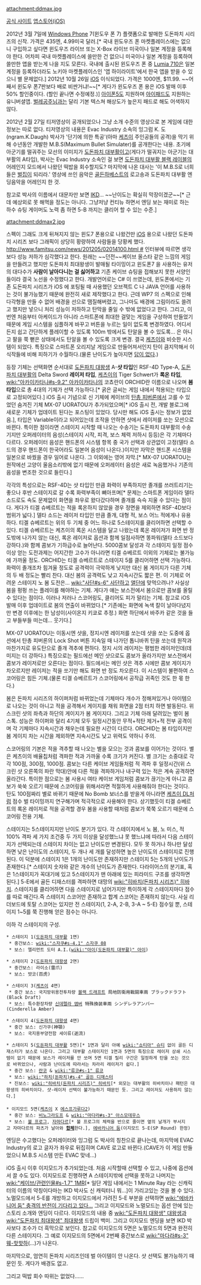attachment:ddmax.jpg

[http://www.cave.co.jp/gameonline/maximum/jp/ 공식 사이트]
[https://itunes.apple.com/kr/app/id559748568?mt=8 앱스토어(iOS)]

2012년 3월 7일에 [[Windows Phone]] 7(윈도우 폰 7) 플랫폼으로 발매한 도돈파치 시리즈의 신작. 가격은 435엔, 4.99미국 달러.[* 국내 윈도우즈 폰 마켓플레이스에는 없으니 구입하고 싶다면 윈도우즈 라이브 또는 X-Box 라이브 미국이나 일본 계정을 등록해야 한다. 어차피 국내 마켓플레이스에 쓸만한 건 없으니 미국이나 일본 계정을 등록하여 쓸만한 앱을 받는게 나을 지도 모른다. 국내에 출시된 윈도우즈 폰 중 [[Lumia 710]]은 일본 계정을 등록하더라도 노키아 마켓플레이스인 '앱 하이라이트'에서 한국 앱을 받을 수 있으니 별 문제없다.] 2012년 10월 26일 [[iOS]] 이식되었다. 가격은 1000엔, $11.99. ~~어째서 윈도우 폰7판보다 배로 비싼거냐!~~[* 게다가 윈도우즈 폰 용은 iOS 발매 이후 50% 할인중이다. (할인 끝나면 수정예정.)] [[아이폰5]]도 지원하며 [[아이패드]]도 지원하는 유니버셜앱. [[벌레공주님]]과는 달리 기본 텍스쳐 해상도가 높은지 패드로 해도 어색하지 않다.

2012년 2월 27일 티저영상이 공개되었으나 그냥 소개 수준의 영상으로 본 게임에 대한 정보는 따로 없다. 티저영상의 내용은 Evac Industry 소속의 잉그럼 K. 도(ngram.K.Daugh) 박사가 '단기에 의한 특공'(아마 [[케츠이]] 주인공들의 공격)을 막기 위해 수년동안 개발한 M.B.S(Maximum Bullet Simulater)를 공개한다는 내용.
초기에 아군기를 떨궈주는 모선의 이미지가 [[도돈파치 대부활]]이고(게다가 떨궈지는 아군기는 대부활의 A타입), 박사는 Evac Industry 소속인 걸 보면 [[도돈파치 대부활 블랙 레이블]]의 어레인지 모드에서 나왔던 떡밥을 회수할지도? 마지막에 나온 대사는 '이 M.B.S로 너희들은 [[벌집]]이 되리라.' 영상에 쓰인 음악은 [[골든하베스트]]의 로고송과 도돈파치 대부활 엔딩음악을 어레인지 한 것.

참고로 박사의 이름에서 대문자만 보면 [[IKD]]... ~~난이도는 확실히 막장이겠군~~[* 근데 예상외로 못 해먹을 정도는 아니다. 그냥저냥 컨티뉴 하면서 엔딩 보는 재미로 하는 하수 슈팅 게이머도 노력 좀 하면 5-B 까지는 클리어 할 수 있는 수준.]

attachment:ddmax2.jpg

스펙이 그래도 크게 뒤쳐지지 않는 윈도7 폰용으로 나왔건만 [[iOS]] 용으로 나왔던 도돈파치 시리즈 보다 그래픽이 상당히 황량하여 사람들을 당황케 했다. [[http://www.famitsu.com/news/201205/02014100.html #]] 인터뷰에 따르면 생각보다 성능 저하가 심각했다고 한다.
원래는 ~~던전~~케이브 올스타 같은 느낌의 게임을 만들려고 했지만 도돈파치 최대왕생이 발매될 타이밍이고 윈도폰7 을 사용하는 유저의 대다수가 '''사람이 날아다니는 걸 싫어하고''' 기존 케이브 슈팅을 접해보지 못한 서양인들이라 결국 노선을 수정했다고 한다.
개발언어로는 C# 이 쓰였는데, 윈도폰에서는 기존 도돈파치 시리즈가 iOS 에 포팅될 때 사용했던 오브젝트 C 나 JAVA 언어를 사용하는 것이 불가능했기 때문에 완전히 새로 제작했다고 한다. 근데 WP7 의 스펙으로 인해 다각형을 만들 수 없어 배경을 선으로 땜질해버렸고, 그나마도 배경에 그림이라도 쓸려고 했지만 넣으니 처리 성능이 저하하고 탄막을 줄일 수 밖에 없었다고 한다.
그리고, 이번엔 처음부터 아케이드가 아니라 스마트폰에 최대한 걸맞는 게임을 구상하여 만들었기 때문에 게임 시스템을 심플하게 바꾸고 버튼을 누르는 일이 없도록 변경하였다. 어디서든지 쉽고 간단하게 플레이할 수 있도록 100m 밖에서도 탄알을 볼 수 있도록... 은 아니고 팔을 쭉 뻗은 상태에서도 탄알을 볼 수 있도록 크게 변경. 결국 [[케츠이]]와 비슷한 시스템이 되었다.
특징으로 스마트폰 오리지날 게임으로 만들어져서인지 탄이 큼지막해서 이식작들에 비해 피하기가 수월하다.(물론 난이도가 높아지면 [[답이 없다]].)

등장 기체는 선택화면 순서대로 [[도돈파치 대왕생]] A-'''샷 타입'''인 RSF-4D Type-A, [[도돈파치 대부활]]의 Delta Sword '''레이저 타입''', [[케츠이]]의 Tiger Schwert가 '''록온 타입''', [[wiki:"아카이카타나#s-9.2" 아카이카타나]]의 코쵸란이 ORCHID란 이름으로 나오며 '''봄 타입'''으로 총 4대의 기체가 선택 가능하다.[* 굵은 글씨는 게임 내에서 적용되는 타입으로 고정되어있다.] iOS 출시 기념으로 신 기체에 케이브의 [[탄총 피버론]]에서 고를 수 있었던 숨겨진 기체 MX-07 UORATOU가 추가되었으며[* iOS 출시 전, 개발 블로그에 새로운 기체가 업데이트 된다는 포스팅이 있었다. 당시만 해도 iOS 출시는 정보가 없었음.], 타입은 Variable이라고 되어있는데 조작을 안하면 샷에서 레이저를 쏘는 모션으로 바뀐다.
특이한 점이라면 스테이지 시작할 때 나오는 수송기는 도돈파치 대부활의 수송기지만 오퍼레이터의 음성(스테이지 시작, 피격, 보스 체력 저하시 등등)은 각 기체마다 다르다. 오퍼레이터 음성은 핸드폰의 시스템 항목 중 국가 선택과 상관없이 고정(델타 소드의 경우 핸드폰이 한국어라도 일본어 음성이 나온다.)이지만 자막은 핸드폰 시스템을 일본으로 바꿨을 경우 일어로 나온다. 그 이외에는 영어 자막.[* MX-07 UORATOU는 원작에선 고양이 울음소리밖에 없기 때문에 오퍼레이터 음성은 새로 녹음했거나 기존의 음성을 변조한 것으로 들린다.]

각각의 특성으로는 RSF-4D는 샷 타입인 만큼 화력이 부족하지만 졸개를 쓰러트리기는 좋으나 후반 스테이지로 갈 수록 화력부족이 뼈아프며[* 문제는 스마트폰 게임이라 델타 소드로도 속도 문제없이 화면을 좌우로 왔다갔다하며 졸개를 슥슥 지울 수 있다는 점이다. 게다가 티겔 슈베르트는 적을 록온하지 않았을 경우 정면을 제외하면 RSF-4D보다 범위가 넓다.] 델타 소드는 레이저 타입인 만큼 졸개, 대형 적, 보스 어느 적에게나 유용하다.
티겔 슈베르트는 위의 두 기체 중 어느 하나로 5스테이지를 클리어하면 선택할 수 있다. 티겔 슈베르트는 케츠이의 록온 시스템을 달고 나왔는데 록온 레이저가 화면 반 정도밖에 나가지 않는 대신, 록온 레이저로 옵션과 함께 일점사하면 똥파워(델타 소드보다 강하다.)와 함께 콤보가 기하급수로 늘어난다. 5000콤보 달성과 각 스테이지 일정 점수 이상 얻는 도전과제는 어지간한 고수가 아니라면 티겔 슈베르트 이외의 기체로는 불가능에 가까울 정도.
ORCHID는 티겔 슈베르트로 스테이지 5를 클리어하면 선택 가능하다. 화력이 졸개조차 힘겨울 정도로 공격력이 극악하게 낮지만 대신 봄 게이지가 다른 기체의 두 배 정도는 빨리 찬다. 대신 봄의 공격력도 낮고 지속시간도 짧은 편. 이 기체로 어려운 스테이지 노 봄 도전은... [[wiki:"사단#s-6" 사단]]하고 [[앨단]]에 맞먹으려나? 사실상 봄을 펑펑 쓰는 플레이를 해야하는 기체. 게다가 얘는 보스전에서 봄으로만 콤보를 올릴 수 있다는 점이다. 이러나 저러나 스코어링도, 클리어도 피가 말리는 기체. 참고로 iOS 발매 이후 업데이트로 봄의 연출이 바뀌었다.[* 기존에는 화면에 녹색 칼이 날아다녔지만 변경 이후에는 한 남성이(사이온지 키쿄로 추정.) 화면 하단에서 바주카 같은 것을 들고 부들부들 떠는데... 웃기다.]

MX-07 UORATOU는 이동시엔 샷을, 정지시엔 레이저를 쏘는데 샷을 쏘는 도중에 옵션에서 탄총 피버론의 Lock Shot 버튼 지속일 때 나가던 톱니바퀴 탄을 쏘는데 원작과 마찬가지로 유도탄으로 졸개 격추에 편하다. 정지 시의 레이저는 평범한 레이저인데(데미지는 더 강하다.) 특징으로는 필드에선 메인 샷으로도 콤보가 올라가지만 보스전에서 콤보가 레이저로만 오른다는 점이다. 필드에서는 메인 샷은 격추 시에만 콤보 게이지가 차오르지만 레이저는 적을 쏘기만 해도 화면 반 정도 차오른다. 이 시스템이 불편하여 스코어링은 힘든 기체.(물론 티겔 슈베르트가 스코어링에서 공작급 귀족인 것도 한 몫 한다.)

봄은 돈파치 시리즈의 하이퍼처럼 바뀌었는데 기체마다 개수가 정해져있거나 아이템으로 나오는 것이 아니고 적을 공격해서 게이지를 채워 화면을 2점 터치 하면 발동된다. 위 스크린 샷의 좌측과 하단의 게이지가 봄 게이지다. 그리고 기체 아래 달려있는 벌이 봄 스톡. 성능은 하이퍼와 달리 4기체 모두 일정시간동안 무적+적탄 제거+적 전부 공격이며 각 기체마다 지속시간과 채우는데 필요한 시간이 다르다. ORCHID는 봄 타입이지만 봄 게이지 차는 시간을 제외하면 지속시간도 낮고 위력도 약하니 주의.

스코어링의 기본은 적을 격추할 때 나오는 별을 모으는 것과 콤보를 이어가는 것이다. 별은 케츠이의 배율칩처럼 격파한 적과 가까울 수록 크기가 커진다. 별 크기는 소중대로 각각 100점, 300점, 1000점. 콤보는 다른 케이브 게임들처럼 적 격파 후 일정시간(위 스크린 샷 오른쪽의 파란 막대)안에 다른 적을 격파하거나 내구력 있는 적은 계속 공격하면 올라간다. 특이한 점으로는 봄 사용시 여타 케이브 게임처럼 콤보가 끊기는게 아니고 콤보가 쑥쑥 오르기 때문에 스코어링을 위해서라면 적절하게 사용해줘야 한다는 것이다. 탄도 100점짜리 별로 바뀌기 때문에 No Bomb 보너스를 받을게 아니라면 [[케츠이 DL]]처럼 점수 벌 타이밍까지 연구해가며 적극적으로 사용해야 한다. 상기했듯이 티겔 슈베르트의 록온 레이저로 적을 공격할 경우 봄을 사용할 때처럼 콤보가 쭉쭉 오르기 때문에 스코어링 전용 기체.

스테이지는 5스테이지지만 난이도 분기가 있다. 각 스테이지에서 노 봄, 노 미스, 적 100% 격파 세 가지 조건중 두 가지 이상을 달성했느냐 못 했느냐에 따라서 다음 스테이지가 선택되는데 스테이지 차이는 없고 난이도만 변경된다. 모두 못 하거나 하나만 달성하면 낮은 난이도의 스테이지, 두 개나 세 개를 달성하면 높은 난이도의 스테이지로 진행된다. 이 덕분에 스테이지 1은 1개의 난이도만 존재하지만 스테이지 5는 5개의 난이도가 존재한다.[* 스테이지 숫자와 같은 개수의 난이도가 존재한다. 다라이어스의 분기표, 혹은 1스테이지가 꼭대기에 있고 5스테이지가 맨 아래에 있는 피라미드 구조를 생각하면 된다.] 5-E에서 골든 디재스터를 격파하면 대망의 [[wiki:"히바치(돈파치 시리즈)" 히바치]].
스테이지를 클리어하면 다음 스테이지로 넘어가지만 특이하게 각 스테이지마다 점수를 따로 매긴다.즉 스테이지 스코어만 존재하고 합계 스코어는 존재하지 않는다. 사실 리더보드에 토탈 스코어는 있지만 전 스테이지(1, 2-A, 2-B, 3-A ~ 5-E) 점수일 뿐, 스테이지 1~5를 쭉 진행해 얻은 점수는 아니다.

이하 각 스테이지의 구성.

 * 스테이지 1([[도돈파치 대부활]] 1면)
  * 중간보스: [[wiki:"스자쿠#s-4.1" 스자쿠 08]]
  * 보스: 엘리먼트 도터 A.I.([[wiki:"아이(도돈파치 대부활)" 아이]])

 * 스테이지 2([[도돈파치 대왕생]] 2면)
  * 중간보스: 라이소(雷爪)
  * 보스: 뱟코(百虎)

 * 스테이지 3([[케츠이]] 4면)
  * 중간 보스: 국지방위용전투차량 [[블랙 드래프트]] 局地防衛用戰鬪車兩 ブラックドラフト(Black Draft)
  * 보스: 특수환장차량 [[신데렐라 앰버]] 特殊換装車兩 シンデレラアンバ一(Cinderella Amber)

 * 스테이지 4([[도돈파치 대왕생]] 4면)
  * 중간 보스: 신가쿠(神顎)
  * 보스: 국지용부양전함 세이류(逝流)

 * 스테이지 5([[도돈파치 대부활]] 5면)[* 1면과 달리 아예 [[wiki:"쇼티아" 슈티]] 없이 골든 디재스터가 보스로 나온다. 그리고 대부활 스테이지인 1면과 5면의 특징으로 레이저 상쇄 시스템이 없기 때문에 보스가 레이저를 안 쏘며 5면 티겔 릴리 구간은 일정하게 탄을 쏘는 것으로 바뀌었으나, 사람과 난이도에 따라서는 차라리 레이저가 쉽다.]
  * 중간 보스: [[란코]] & [[wiki:"류코#s-1" 류코]]
  * 보스: [[wiki:"하치(돈파치)#s-4" 골든 디재스터]]
  * 진보스: [[wiki:"히바치(돈파치 시리즈)" 히바치]][* 외모는 대부활의 히바치이나 패턴은 대왕생의 히바치이다. 샷-레이저 선택이 불가능하기 때문인 듯. 그리고 레이저도 사용하지 않는다.]
 
 * 이지모드 5면([[케츠이]] X [[에스프가루다2]])
  * 중간 보스: [[비노그라도프]] & [[wiki:"마다라#s-3" 아스모데우스]]
  * 보스: [[불 프로그]], [[자마다르]][* 불 프로그의 체력을 반으로 줄이면 옆의 날개가 부서지고 자마다르의 파츠가 날아와 '''[[합체]]'''한다.], [[에바카니어 둠]](이지모드 5-E(SP Round) 한정)

엔딩은 수고했다는 오퍼레이터와 잉그럼 도 박사의 칭찬으로 끝나는데, 마지막에 EVAC Industry의 로고 글자가 좌우로 뒤집히며 CAVE 로고로 바뀐다.(CAVE가 이 게임 만들었으니 M.B.S 시스템 만든 EVAC 맞네...)

iOS 출시 이후 이지모드가 추가되었는데. 처음 시작할때 선택할 수 있고, 나중에 옵션에서 끌 수도 있다. 이지모드로 진행하면 A 스테이지밖에 선택을 못하고 나머지는 [[wiki:"케이브/관련인물#s-1.7" 1MR]][* 일단 게임 내에서는 1 Minute Ray 라는 신캐릭터의 이름의 약칭이다마는 IKD 박사도 신 캐릭터니 뭐...]이 가리고있는 것을 볼 수 있다. 노멀모드에서 5-E를 개방하고 이지모드에서 가려진 5-E 부분을 선택하면 [[wiki:"에바카니어 둠" 충격의 반전이 기다리고 있다...]] 그리고 이지모드와 노멀모드는 옵션 안에 있는 스토리 소개와 엔딩이 다르다. 이지모드의 내용 중 [[wiki:"도돈파치 대왕생" 대왕생]]과 [[wiki:"도돈파치 최대왕생" 최대왕생]] 드립이 백미. 그리고 이지모드 엔딩을 보면 IKD 박사보다 조수가 더 흑막으로 보인다.
참고로 이지모드의 5면은 노멀모드의 5면과 완전히 다른 스테이지다. 그 예로 이지모드의 5면에서 2번째 중간보스로 [[wiki:"마다라#s-3" 웨-핫핫하]](...)가 나온다.

마지막으로, 엄연히 돈파치 시리즈인데 벌 아이템이 안 나온다. 샷 선택도 불가능하기 때문인 듯. 게다가 배경도 없고.

그리고 떡밥 회수 따위는 없었다......
